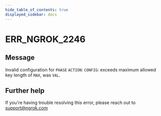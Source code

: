 ```yaml
---
hide_table_of_contents: true
displayed_sidebar: docs
---
```



# ERR_NGROK_2246

## Message

Invalid configuration for `PHASE` `ACTION`: `CONFIG`: exceeds maximum allowed key length of `MAX`, was `VAL`.

<ErrorDetails error="err_ngrok_2246" />

## Further help

If you're having trouble resolving this error, please reach out to [support@ngrok.com](mailto:support@ngrok.com?subject=Help%20with%20ERR_NGROK_2246)
